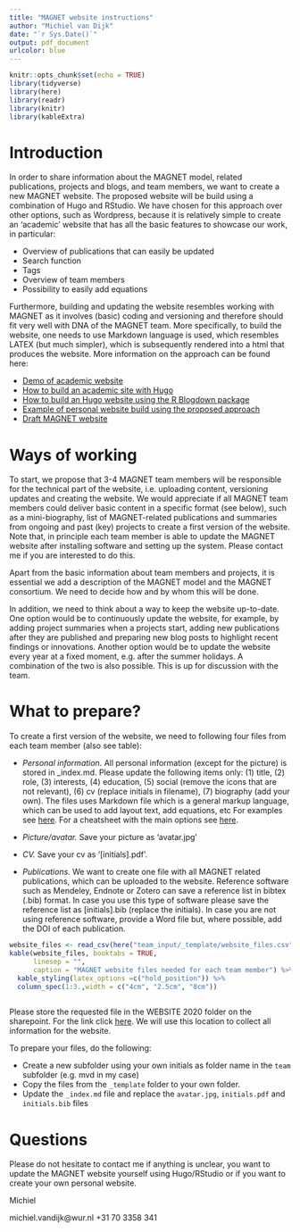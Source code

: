 ```yaml
---
title: "MAGNET website instructions"
author: "Michiel van Dijk"
date: "`r Sys.Date()`"
output: pdf_document
urlcolor: blue
---
```


```r
knitr::opts_chunk$set(echo = TRUE)
library(tidyverse)
library(here)
library(readr)
library(knitr)
library(kableExtra)
```

# Introduction

In order to share information about the MAGNET model, related publications, projects and blogs, and team members, we want to create a new MAGNET website. The proposed website will be build using a combination of Hugo and RStudio. We have chosen for this approach over other options, such as Wordpress, because it is relatively simple to create an 'academic' website that has all the basic features to showcase our work, in particular:

- Overview of publications that can easily be updated
- Search function
- Tags
- Overview of team members
- Possibility to easily add equations

Furthermore, building and updating the website resembles working with MAGNET as it involves (basic) coding and versioning and therefore should fit very well with DNA of the MAGNET team. More specifically, to build the website, one needs to use Markdown language is used, which resembles LATEX (but much simpler), which is subsequently rendered into a html that produces the website. More information on the approach can be found here:

- [Demo of academic website](https://themes.gohugo.io/theme/academic/)
- [How to build an academic site with Hugo](https://wowchemy.com/)
- [How to build an Hugo website using the R Blogdown package](https://bookdown.org/yihui/blogdown/)
- [Example of personal website build using the proposed approach](https://www.michielvandijk.org/)
- [Draft MAGNET website](https://magnet-model.netlify.app/)


# Ways of working

To start, we propose that 3-4 MAGNET team members will be responsible for the technical part of the website, i.e. uploading content, versioning updates and creating the website. We would appreciate if all MAGNET team members could deliver basic content in a specific format (see below), such as a mini-biography, list of MAGNET-related publications and summaries from ongoing and past (key) projects to create a first version of the website. Note that, in principle each team member is able to update the MAGNET website after installing software and setting up the system. Please contact me if you are interested to do this.

Apart from the basic information about team members and projects, it is essential we add a description of the MAGNET model and the MAGNET consortium. We need to decide how and by whom this will be done.  

In addition, we need to think about a way to keep the website up-to-date. One option would be to continuously update the website, for example, by adding project summaries when a projects start, adding new publications after they are published and preparing new blog posts to highlight recent findings or innovations. Another option would be to update the website every year at a fixed moment, e.g. after the summer holidays. A combination of the two is also possible. This is up for discussion with the team.


# What to prepare?

To create a first version of the website, we need to following four files from each team member (also see table):

- *Personal information.* All personal information (except for the picture) is stored in _index.md. Please update the following items only: (1) title, (2) role, (3) interests, (4) education, (5) social (remove the icons that are not relevant), (6) cv (replace initials in filename), (7) biography (add your own). The files uses Markdown file which is a general markup language, which can be used to add layout text, add equations, etc For examples see [here](https://themes.gohugo.io//theme/academic/post/writing-technical-content/). For a cheatsheet with the main options see [here](https://github.com/adam-p/markdown-here/wiki/Markdown-Cheatsheet).

- *Picture/avatar.* Save your picture as 'avatar.jpg'

- *CV.* Save your cv as '[initials].pdf'.

- *Publications.* We want to create one file with all MAGNET related publications, which can be uploaded to the website. Reference software such as Mendeley, Endnote or Zotero can save a reference list in bibtex (.bib) format. In case you use this type of software please save the reference list as [initials].bib (replace the initials). In case you are not using reference software, provide a Word file but, where possible, add the DOI of each publication. 

```r
website_files <- read_csv(here("team_input/_template/website_files.csv"))
kable(website_files, booktabs = TRUE, 
      linesep = "", 
      caption = "MAGNET website files needed for each team member") %>%
  kable_styling(latex_options =c("hold_position")) %>%
  column_spec(1:3.,width = c("4cm", "2.5cm", "8cm"))
  
```

Please store the requested file in the WEBSITE 2020 folder on the sharepoint. For the link click [here](https://sharepoint.wur.nl/sites/MAGNET/_layouts/15/start.aspx#/SitePages/Home.aspx?RootFolder=%2Fsites%2FMAGNET%2FShared%20Documents%2FWEBSITE%202020&FolderCTID=0x012000EA99BD9A9D6F634DA6A91C2575D3647C&View=%7B90D00A8E%2D9A44%2D4ABA%2DA606%2DF810D4BB1007%7D). We will use this location to collect all information for the website.  

To prepare your files, do the following:

- Create a new subfolder using your own initials as folder name in the `team` subfolder (e.g. mvd in my case)
- Copy the files from the `_template` folder to your own folder.
- Update the `_index.md` file and replace the `avatar.jpg`, `initials.pdf` and `initials.bib` files

# Questions

Please do not hesitate to contact me if anything is unclear, you want to update the MAGNET website yourself using Hugo/RStudio or if you want to create your own personal website.

Michiel

michiel.vandijk@wur.nl
+31 70 3358 341




